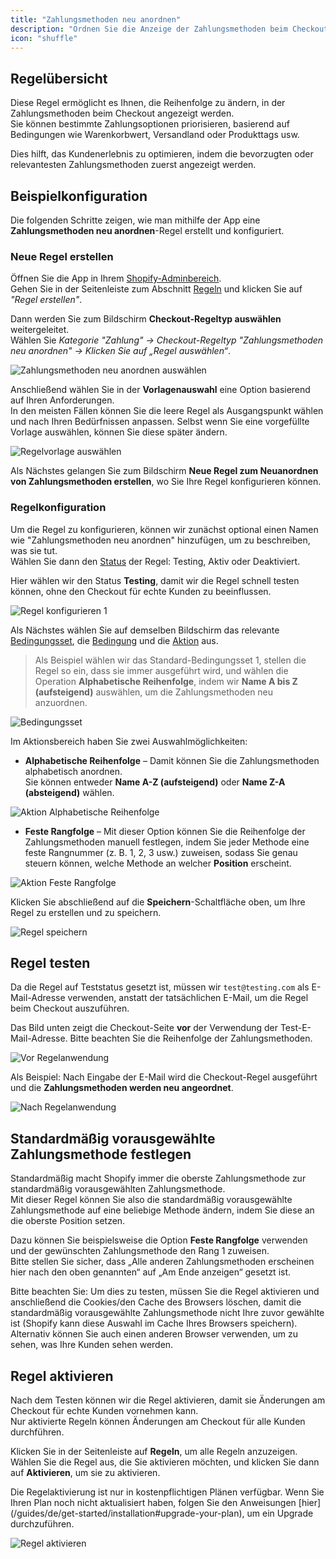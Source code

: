 ```yaml
---
title: "Zahlungsmethoden neu anordnen"
description: "Ordnen Sie die Anzeige der Zahlungsmethoden beim Checkout unter bestimmten Bedingungen neu."
icon: "shuffle"
---
```


## Regelübersicht

Diese Regel ermöglicht es Ihnen, die Reihenfolge zu ändern, in der Zahlungsmethoden beim Checkout angezeigt werden.  
Sie können bestimmte Zahlungsoptionen priorisieren, basierend auf Bedingungen wie Warenkorbwert, Versandland oder Produkttags usw.

Dies hilft, das Kundenerlebnis zu optimieren, indem die bevorzugten oder relevantesten Zahlungsmethoden zuerst angezeigt werden.

## Beispielkonfiguration

Die folgenden Schritte zeigen, wie man mithilfe der App eine **Zahlungsmethoden neu anordnen**-Regel erstellt und konfiguriert.

### Neue Regel erstellen

Öffnen Sie die App in Ihrem [Shopify-Adminbereich](/guides/de/get-started/installation#go-to-the-app).  
Gehen Sie in der Seitenleiste zum Abschnitt [Regeln](/guides/de/get-started/quickstart#create-a-sample-rule) und klicken Sie auf _"Regel erstellen"_.

Dann werden Sie zum Bildschirm **Checkout-Regeltyp auswählen** weitergeleitet.  
Wählen Sie _Kategorie "Zahlung" → Checkout-Regeltyp "Zahlungsmethoden neu anordnen" → Klicken Sie auf „Regel auswählen“_.

<img
  src="/images/essentials/payment/select-reorder-payment-methods.webp"
  alt="Zahlungsmethoden neu anordnen auswählen"
/>

Anschließend wählen Sie in der **Vorlagenauswahl** eine Option basierend auf Ihren Anforderungen.  
In den meisten Fällen können Sie die leere Regel als Ausgangspunkt wählen und nach Ihren Bedürfnissen anpassen. Selbst wenn Sie eine vorgefüllte Vorlage auswählen, können Sie diese später ändern.

<img
  src="/images/essentials/payment/select-rule-template-reorder-payment-methods.webp"
  alt="Regelvorlage auswählen"
/>

Als Nächstes gelangen Sie zum Bildschirm **Neue Regel zum Neuanordnen von Zahlungsmethoden erstellen**, wo Sie Ihre Regel konfigurieren können.

### Regelkonfiguration

Um die Regel zu konfigurieren, können wir zunächst optional einen Namen wie "Zahlungsmethoden neu anordnen" hinzufügen, um zu beschreiben, was sie tut.  
Wählen Sie dann den [Status](/guides/de/get-started/concepts#status) der Regel: Testing, Aktiv oder Deaktiviert.

Hier wählen wir den Status **Testing**, damit wir die Regel schnell testen können, ohne den Checkout für echte Kunden zu beeinflussen.

<img
  src="/images/essentials/payment/rule-configure-1-reorder-payment-methods.webp"
  alt="Regel konfigurieren 1"
/>

Als Nächstes wählen Sie auf demselben Bildschirm das relevante [Bedingungsset](/guides/de/get-started/concepts#condition-set), die [Bedingung](/guides/de/get-started/concepts#conditions-when) und die [Aktion](/guides/de/get-started/concepts#action-what) aus.

> Als Beispiel wählen wir das Standard-Bedingungsset 1, stellen die Regel so ein, dass sie immer ausgeführt wird, und wählen die Operation **Alphabetische Reihenfolge**, indem wir **Name A bis Z (aufsteigend)** auswählen, um die Zahlungsmethoden neu anzuordnen.

<img
  src="/images/essentials/payment/condition-set-reorder-payment-methods.webp"
  alt="Bedingungsset"
/>

Im Aktionsbereich haben Sie zwei Auswahlmöglichkeiten:

- **Alphabetische Reihenfolge** – Damit können Sie die Zahlungsmethoden alphabetisch anordnen.  
  Sie können entweder **Name A-Z (aufsteigend)** oder **Name Z-A (absteigend)** wählen.

<img
  src="/images/essentials/payment/action-alphabetical-order-reorder-payment-methods.webp"
  alt="Aktion Alphabetische Reihenfolge"
/>

- **Feste Rangfolge** – Mit dieser Option können Sie die Reihenfolge der Zahlungsmethoden manuell festlegen, indem Sie jeder Methode eine feste Rangnummer (z. B. 1, 2, 3 usw.) zuweisen, sodass Sie genau steuern können, welche Methode an welcher **Position** erscheint.

<img
  src="/images/essentials/payment/action-fixed-ranking-reorder-payment-methods.webp"
  alt="Aktion Feste Rangfolge"
/>

Klicken Sie abschließend auf die <b>Speichern</b>-Schaltfläche oben, um Ihre Regel zu erstellen und zu speichern.

<img src="/images/shared/save-rule.webp" alt="Regel speichern" />

## Regel testen

Da die Regel auf Teststatus gesetzt ist, müssen wir `test@testing.com` als E-Mail-Adresse verwenden, anstatt der tatsächlichen E-Mail, um die Regel beim Checkout auszuführen.

<Warning>
  Das Bild unten zeigt die Checkout-Seite <b>vor</b> der Verwendung der
  Test-E-Mail-Adresse. Bitte beachten Sie die Reihenfolge der Zahlungsmethoden.
</Warning>

<img
  src="/images/essentials/payment/before-rule-apply-payment-methods.webp"
  alt="Vor Regelanwendung"
/>

Als Beispiel: Nach Eingabe der E-Mail wird die Checkout-Regel ausgeführt und die **Zahlungsmethoden werden neu angeordnet**.

<img
  src="/images/essentials/payment/after-rule-apply-reorder-payment-methods.webp"
  alt="Nach Regelanwendung"
/>

## Standardmäßig vorausgewählte Zahlungsmethode festlegen

Standardmäßig macht Shopify immer die oberste Zahlungsmethode zur standardmäßig vorausgewählten Zahlungsmethode.  
Mit dieser Regel können Sie also die standardmäßig vorausgewählte Zahlungsmethode auf eine beliebige Methode ändern, indem Sie diese an die oberste Position setzen.

Dazu können Sie beispielsweise die Option **Feste Rangfolge** verwenden und der gewünschten Zahlungsmethode den Rang 1 zuweisen.  
Bitte stellen Sie sicher, dass „Alle anderen Zahlungsmethoden erscheinen hier nach den oben genannten“ auf „Am Ende anzeigen“ gesetzt ist.

<Warning>
  Bitte beachten Sie: Um dies zu testen, müssen Sie die Regel aktivieren und
  anschließend die Cookies/den Cache des Browsers löschen, damit die
  standardmäßig vorausgewählte Zahlungsmethode nicht Ihre zuvor gewählte ist
  (Shopify kann diese Auswahl im Cache Ihres Browsers speichern).  
  Alternativ können Sie auch einen anderen Browser verwenden, um zu sehen, was
  Ihre Kunden sehen werden.
</Warning>

## Regel aktivieren

Nach dem Testen können wir die Regel aktivieren, damit sie Änderungen am Checkout für echte Kunden vornehmen kann.  
Nur aktivierte Regeln können Änderungen am Checkout für alle Kunden durchführen.

Klicken Sie in der Seitenleiste auf **Regeln**, um alle Regeln anzuzeigen.  
Wählen Sie die Regel aus, die Sie aktivieren möchten, und klicken Sie dann auf **Aktivieren**, um sie zu aktivieren.

<Warning>
  Die Regelaktivierung ist nur in kostenpflichtigen Plänen verfügbar. Wenn Sie
  Ihren Plan noch nicht aktualisiert haben, folgen Sie den Anweisungen
  [hier](/guides/de/get-started/installation#upgrade-your-plan), um ein Upgrade
  durchzuführen.
</Warning>

<img
  src="/images/essentials/payment/activate-the-rule-reorder-payment-methods.webp"
  alt="Regel aktivieren"
/>
